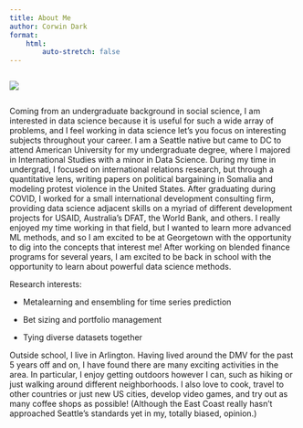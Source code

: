 ```yaml
---
title: About Me
author: Corwin Dark
format: 
    html:
        auto-stretch: false
---
```


::: {.column width="50%"}
![](../images/me.jpg)
:::


Coming from an undergraduate background in social science, I am interested in data science because it is useful for such a wide array of problems, and I feel working in data science let's you focus on interesting subjects throughout your career. I am a Seattle native but came to DC to attend American University for my undergraduate degree, where I majored in International Studies with a minor in Data Science. During my time in undergrad, I focused on international relations research, but through a quantitative lens, writing papers on political bargaining in Somalia and modeling protest violence in the United States. After graduating during COVID, I worked for a small international development consulting firm, providing data science adjacent skills on a myriad of different development projects for USAID, Australia's DFAT, the World Bank, and others. I really enjoyed my time working in that field, but I wanted to learn more advanced ML methods, and so I am excited to be at Georgetown with the opportunity to dig into the concepts that interest me! After working on blended finance programs for several years, I am excited to be back in school with the opportunity to learn about powerful data science methods.

Research interests:

- Metalearning and ensembling for time series prediction

- Bet sizing and portfolio management

- Tying diverse datasets together

Outside school, I live in Arlington. Having lived around the DMV for the past 5 years off and on, I have found there are many exciting activities in the area. In particular, I enjoy getting outdoors however I can, such as hiking or just walking around different neighborhoods. I also love to cook, travel to other countries or just new US cities, develop video games, and try out as many coffee shops as possible! (Although the East Coast really hasn't approached Seattle's standards yet in my, totally biased, opinion.)

